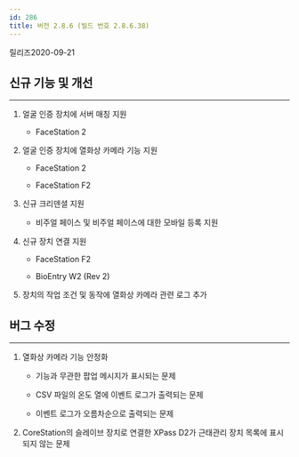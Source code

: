 ```yaml
---
id: 286
title: 버전 2.8.6 (빌드 번호 2.8.6.38)
---
```


릴리즈<Separator/>2020-09-21

## 신규 기능 및 개선

---

1. 얼굴 인증 장치에 서버 매칭 지원

    * FaceStation 2

1. 얼굴 인증 장치에 열화상 카메라 기능 지원

    * FaceStation 2

    * FaceStation F2

1. 신규 크리덴셜 지원

    * 비주얼 페이스 및 비주얼 페이스에 대한 모바일 등록 지원

1. 신규 장치 연결 지원

    * FaceStation F2

    * BioEntry W2 (Rev 2)

1. 장치의 작업 조건 및 동작에 열화상 카메라 관련 로그 추가

## 버그 수정

---

1. 열화상 카메라 기능 안정화

    * 기능과 무관한 팝업 메시지가 표시되는 문제

    * CSV 파일의 온도 열에 이벤트 로그가 출력되는 문제

    * 이벤트 로그가 오름차순으로 출력되는 문제

1. CoreStation의 슬레이브 장치로 연결한 XPass D2가 근태관리 장치 목록에 표시되지 않는 문제